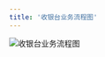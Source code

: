 ```yaml
---
title: '收银台业务流程图'
---
```


<div style={{ textAlign: "center" }}>
  <img
    src="/logo/收银台_luke_cn.png"
    alt="收银台业务流程图"
    style={{ width: "100%", maxWidth: "600px", height: "600px" }}
  />
</div>